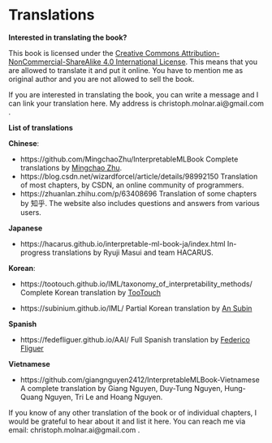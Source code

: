 # Translations {#translations}

**Interested in translating the book?**

This book is licensed under the [Creative Commons Attribution-NonCommercial-ShareAlike 4.0 International License](http://creativecommons.org/licenses/by-nc-sa/4.0/).
This means that you are allowed to translate it and put it online.
You have to mention me as original author and you are not allowed to sell the book.

If you are interested in translating the book, you can write a message and I can link your translation here.
My address is christoph.molnar.ai@gmail.com .

**List of translations**

**Chinese**:

- https://github.com/MingchaoZhu/InterpretableMLBook Complete translations by [Mingchao Zhu](https://github.com/MingchaoZhu).
- https://blog.csdn.net/wizardforcel/article/details/98992150 Translation of most chapters, by CSDN, an online community of programmers.
- https://zhuanlan.zhihu.com/p/63408696 Translation of some chapters by 知乎. The website also includes questions and answers from various users.

**Japanese**

- https://hacarus.github.io/interpretable-ml-book-ja/index.html In-progress translations by Ryuji Masui and team HACARUS.

**Korean**:

- https://tootouch.github.io/IML/taxonomy_of_interpretability_methods/ Complete Korean translation by [TooTouch](https://tootouch.github.io/)

- https://subinium.github.io/IML/ Partial Korean translation by [An Subin](https://subinium.github.io/)


**Spanish**

- https://fedefliguer.github.io/AAI/ Full Spanish translation by [Federico Fliguer](https://fedefliguer.github.io/)


**Vietnamese**

- https://github.com/giangnguyen2412/InterpretableMLBook-Vietnamese A complete translation by Giang Nguyen, Duy-Tung Nguyen, Hung-Quang Nguyen, Tri Le and Hoang Nguyen.


If you know of any other translation of the book or of individual chapters, I would be grateful to hear about it and list it here.
You can reach me via email: christoph.molnar.ai@gmail.com .
